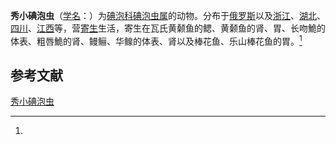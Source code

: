 {{Speciesbox
| name = 秀小碘泡虫
| status = 
| status_system = 
| image = 
| genus = Myxobolus
| species = vescus
| authority = (Achmerov, 1960)<ref name='id9395'>{{cite web| url =http://www.bioinfo.cn/db05/BjdwSpecies.php?action=view&id=9395| title =秀小碘泡虫| work =《中国动物物种编目数据库》| publisher =中国科学院微生物研究所| author =中国科学院动物研究所| accessdate =2009-04-16| deadurl =yes| archiveurl =https://web.archive.org/web/20160305064034/http://www.bioinfo.cn/db05/BjdwSpecies.php?action=view&id=9395| archivedate =2016-03-05}}</ref>
}}

'''秀小碘泡虫'''（[[学名|学名]]：{{lang|la|''Myxobolus vescus''}}）为[[碘泡科|碘泡科]][[碘泡虫属|碘泡虫属]]的动物。分布于[[俄罗斯|俄罗斯]]以及[[浙江|浙江]]、[[湖北|湖北]]、[[四川|四川]]、[[江西|江西]]等，营[[寄生|寄生]]生活，寄生在瓦氏黄颡鱼的鳃、黄颡鱼的肾、胃、长吻鮠的体表、粗唇鮠的肾、鳗鲡、华鳈的体表、肾以及棒花鱼、乐山棒花鱼的胃。<ref name='id9395'/>

== 参考文献 ==
{{reflist}}

{{Wikispecies|Myxobolus vescus}}

[[Category:碘泡虫属|秀小碘泡虫]]


{{Cnidarian-stub}}